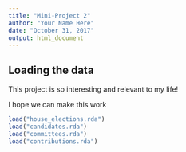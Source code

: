 ```yaml
---
title: "Mini-Project 2"
author: "Your Name Here"
date: "October 31, 2017"
output: html_document
---
```



## Loading the data

This project is so interesting and relevant to my life!

I hope we can make this work

```r
load("house_elections.rda")
load("candidates.rda")
load("committees.rda")
load("contributions.rda")
```

